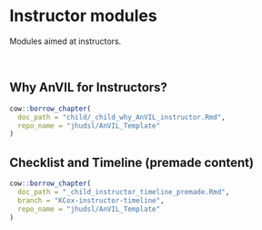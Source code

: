 # Instructor modules

Modules aimed at instructors.
 
<br>
 
## Why AnVIL for Instructors?

:::: {.borrowed_chunk}
```r
cow::borrow_chapter(
  doc_path = "child/_child_why_AnVIL_instructor.Rmd",
  repo_name = "jhudsl/AnVIL_Template"
)
```
::::

## Checklist and Timeline (premade content)

:::: {.borrowed_chunk}
```r
cow::borrow_chapter(
  doc_path = "_child_instructor_timeline_premade.Rmd",
  branch = "KCox-instructor-timeline",
  repo_name = "jhudsl/AnVIL_Template"
)
```
::::

